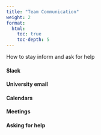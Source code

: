 ```yaml
---
title: "Team Communication"
weight: 2
format: 
  html: 
    toc: true
    toc-depth: 5
---
```


How to stay inform and ask for help

#### Slack

#### University email

#### Calendars

#### Meetings

#### Asking for help
